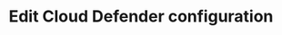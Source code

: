 ---
title: Edit Cloud Defender configuration
sidebarTitle: Edit Cloud Defender
openapi: put /api/v1/cloud-defender/{id}
---